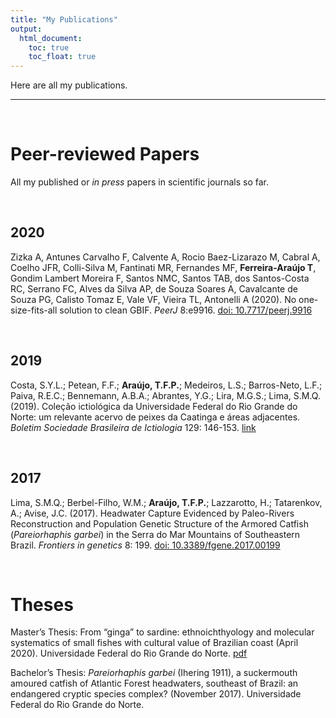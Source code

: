 ---
title: "My Publications"
output:
  html_document:
    toc: true
    toc_float: true
---

Here are all my publications.

----

<br>

# Peer-reviewed Papers
All my published or *in press* papers in scientific journals so far.

<br>

## 2020

Zizka A, Antunes Carvalho F, Calvente A, Rocio Baez-Lizarazo M, Cabral A, Coelho JFR, Colli-Silva M, Fantinati MR, Fernandes MF, **Ferreira-Araújo T**, Gondim Lambert Moreira F, Santos NMC, Santos TAB, dos Santos-Costa RC, Serrano FC, Alves da Silva AP, de Souza Soares A, Cavalcante de Souza PG, Calisto Tomaz E, Vale VF, Vieira TL, Antonelli A (2020). No one-size-fits-all solution to clean GBIF. *PeerJ* 8:e9916. [doi: 10.7717/peerj.9916](https://doi.org/10.7717/peerj.9916)

<br>

## 2019

Costa, S.Y.L.; Petean, F.F.; **Araújo, T.F.P.**; Medeiros, L.S.; Barros-Neto, L.F.; Paiva, R.E.C.; Bennemann, A.B.A.; Abrantes, Y.G.; Lira, M.G.S.; Lima, S.M.Q. (2019). Coleção ictiológica da Universidade Federal do Rio Grande do Norte: um relevante acervo de peixes da Caatinga e áreas adjacentes. *Boletim Sociedade Brasileira de Ictiologia* 129: 146-153. [link](http://www.sbi.bio.br/images/sbi/boletim-docs/2019/outubro_129.pdf)

<br>

## 2017

Lima, S.M.Q.; Berbel-Filho, W.M.; **Araújo, T.F.P.**; Lazzarotto, H.; Tatarenkov, A.; Avise, J.C. (2017). Headwater Capture Evidenced by Paleo-Rivers Reconstruction and Population Genetic Structure of the Armored Catfish (*Pareiorhaphis garbei*) in the Serra do Mar Mountains of Southeastern Brazil. *Frontiers in genetics* 8: 199. [doi: 10.3389/fgene.2017.00199](https://doi.org/10.3389/fgene.2017.00199)


<br>

# Theses


Master’s Thesis: From “ginga” to sardine: ethnoichthyology and molecular systematics of small fishes with cultural value of Brazilian coast (April 2020). Universidade Federal do Rio Grande do Norte. [pdf](files/master_thesis.pdf)


Bachelor’s Thesis: *Pareiorhaphis garbei* (Ihering 1911), a suckermouth amoured catfish of Atlantic Forest headwaters, southeast of Brazil: an endangered cryptic species complex? (November 2017). Universidade Federal do Rio Grande do Norte.